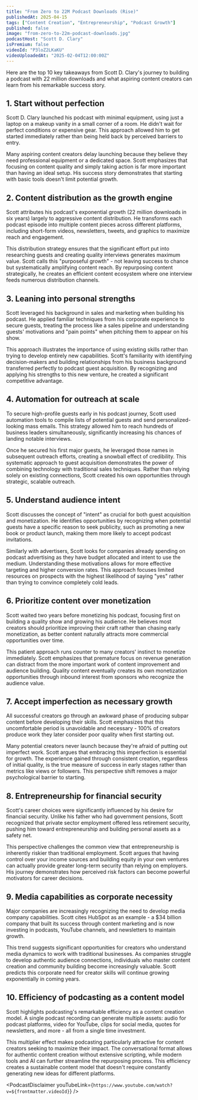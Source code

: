 ```yaml
---
title: "From Zero to 22M Podcast Downloads (Rise)"
publishedAt: 2025-04-15
tags: ["Content Creation", "Entrepreneurship", "Podcast Growth"]
published: false
image: "from-zero-to-22m-podcast-downloads.jpg"
podcastHost: "Scott D. Clary"
isPremium: false
videoId: "P3loZ2LKaKU"
videoUploadedAt: "2025-02-04T12:00:00Z"
---
```



<PodcastSummaryPageLayout frontmatter={frontmatter}>

Here are the top 10 key takeaways from Scott D. Clary's journey to building a podcast with 22 million downloads and what aspiring content creators can learn from his remarkable success story.

## 1. Start without perfection

Scott D. Clary launched his podcast with minimal equipment, using just a laptop on a makeup vanity in a small corner of a room. He didn't wait for perfect conditions or expensive gear. This approach allowed him to get started immediately rather than being held back by perceived barriers to entry.

Many aspiring content creators delay launching because they believe they need professional equipment or a dedicated space. Scott emphasizes that focusing on content quality and simply taking action is far more important than having an ideal setup. His success story demonstrates that starting with basic tools doesn't limit potential growth.

## 2. Content distribution as the growth engine

Scott attributes his podcast's exponential growth (22 million downloads in six years) largely to aggressive content distribution. He transforms each podcast episode into multiple content pieces across different platforms, including short-form videos, newsletters, tweets, and graphics to maximize reach and engagement.

This distribution strategy ensures that the significant effort put into researching guests and creating quality interviews generates maximum value. Scott calls this "purposeful growth" - not leaving success to chance but systematically amplifying content reach. By repurposing content strategically, he creates an efficient content ecosystem where one interview feeds numerous distribution channels.

## 3. Leaning into personal strengths

Scott leveraged his background in sales and marketing when building his podcast. He applied familiar techniques from his corporate experience to secure guests, treating the process like a sales pipeline and understanding guests' motivations and "pain points" when pitching them to appear on his show.

This approach illustrates the importance of using existing skills rather than trying to develop entirely new capabilities. Scott's familiarity with identifying decision-makers and building relationships from his business background transferred perfectly to podcast guest acquisition. By recognizing and applying his strengths to this new venture, he created a significant competitive advantage.

## 4. Automation for outreach at scale

To secure high-profile guests early in his podcast journey, Scott used automation tools to compile lists of potential guests and send personalized-looking mass emails. This strategy allowed him to reach hundreds of business leaders simultaneously, significantly increasing his chances of landing notable interviews.

Once he secured his first major guests, he leveraged those names in subsequent outreach efforts, creating a snowball effect of credibility. This systematic approach to guest acquisition demonstrates the power of combining technology with traditional sales techniques. Rather than relying solely on existing connections, Scott created his own opportunities through strategic, scalable outreach.

## 5. Understand audience intent

Scott discusses the concept of "intent" as crucial for both guest acquisition and monetization. He identifies opportunities by recognizing when potential guests have a specific reason to seek publicity, such as promoting a new book or product launch, making them more likely to accept podcast invitations.

Similarly with advertisers, Scott looks for companies already spending on podcast advertising as they have budget allocated and intent to use the medium. Understanding these motivations allows for more effective targeting and higher conversion rates. This approach focuses limited resources on prospects with the highest likelihood of saying "yes" rather than trying to convince completely cold leads.

## 6. Prioritize content over monetization

Scott waited two years before monetizing his podcast, focusing first on building a quality show and growing his audience. He believes most creators should prioritize improving their craft rather than chasing early monetization, as better content naturally attracts more commercial opportunities over time.

This patient approach runs counter to many creators' instinct to monetize immediately. Scott emphasizes that premature focus on revenue generation can distract from the more important work of content improvement and audience building. Quality content eventually creates its own monetization opportunities through inbound interest from sponsors who recognize the audience value.

## 7. Accept imperfection as necessary growth

All successful creators go through an awkward phase of producing subpar content before developing their skills. Scott emphasizes that this uncomfortable period is unavoidable and necessary - 100% of creators produce work they later consider poor quality when first starting out.

Many potential creators never launch because they're afraid of putting out imperfect work. Scott argues that embracing this imperfection is essential for growth. The experience gained through consistent creation, regardless of initial quality, is the true measure of success in early stages rather than metrics like views or followers. This perspective shift removes a major psychological barrier to starting.

## 8. Entrepreneurship for financial security

Scott's career choices were significantly influenced by his desire for financial security. Unlike his father who had government pensions, Scott recognized that private sector employment offered less retirement security, pushing him toward entrepreneurship and building personal assets as a safety net.

This perspective challenges the common view that entrepreneurship is inherently riskier than traditional employment. Scott argues that having control over your income sources and building equity in your own ventures can actually provide greater long-term security than relying on employers. His journey demonstrates how perceived risk factors can become powerful motivators for career decisions.

## 9. Media capabilities as corporate necessity

Major companies are increasingly recognizing the need to develop media company capabilities. Scott cites HubSpot as an example - a $34 billion company that built its success through content marketing and is now investing in podcasts, YouTube channels, and newsletters to maintain growth.

This trend suggests significant opportunities for creators who understand media dynamics to work with traditional businesses. As companies struggle to develop authentic audience connections, individuals who master content creation and community building become increasingly valuable. Scott predicts this corporate need for creator skills will continue growing exponentially in coming years.

## 10. Efficiency of podcasting as a content model

Scott highlights podcasting's remarkable efficiency as a content creation model. A single podcast recording can generate multiple assets: audio for podcast platforms, video for YouTube, clips for social media, quotes for newsletters, and more - all from a single time investment.

This multiplier effect makes podcasting particularly attractive for content creators seeking to maximize their impact. The conversational format allows for authentic content creation without extensive scripting, while modern tools and AI can further streamline the repurposing process. This efficiency creates a sustainable content model that doesn't require constantly generating new ideas for different platforms.

<PodcastDisclaimer
  youTubeLink={`https://www.youtube.com/watch?v=${frontmatter.videoId}`}
/>

</PodcastSummaryPageLayout>
